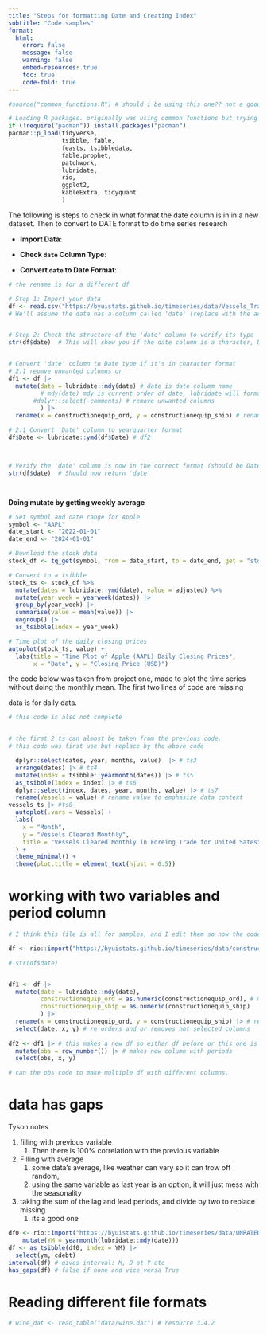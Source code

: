 ```yaml
---
title: "Steps for formatting Date and Creating Index"
subtitle: "Code samples"
format: 
  html:
    error: false
    message: false
    warning: false
    embed-resources: true
    toc: true
    code-fold: true
---
```



```r

#source("common_functions.R") # should i be using this one?? not a good idea since many of the formulas return different values

# Loading R packages. originally was using common functions but trying not to use
if (!require("pacman")) install.packages("pacman")
pacman::p_load(tidyverse,
               tsibble, fable,
               feasts, tsibbledata,
               fable.prophet,
               patchwork,
               lubridate,
               rio,
               ggplot2,
               kableExtra, tidyquant
               )

```



The following is steps to check in what format the date column is in in a new dataset. Then to convert to DATE format to do time series research

-   **Import Data**:

-   **Check `date` Column Type**:

-   **Convert `date` to Date Format**:

```r
# the rename is for a different df

# Step 1: Import your data
df <- read.csv("https://byuistats.github.io/timeseries/data/Vessels_Trade_US.csv") 
# We'll assume the data has a column called 'date' (replace with the actual column name) and a 'value' column


# Step 2: Check the structure of the 'date' column to verify its type
str(df$date)  # This will show you if the date column is a character, Date, or something else


# Convert 'date' column to Date type if it's in character format 
# 2.1 reomve unwanted columns or
df1 <- df |>
  mutate(date = lubridate::mdy(date) # date is date columm name
         # mdy(date) mdy is current order of date, lubridate will format to ymd. 
       #dplyr::select(-comments) # remove unwanted columns
         ) |>
  rename(x = constructionequip_ord, y = constructionequip_ship) # rename columns

# 2.1 Convert 'Date' column to yearquarter format
df$Date <- lubridate::ymd(df$Date) # df2



# Verify the 'date' column is now in the correct format (should be Date type)
str(df$date)  # Should now return 'date'




```

**Doing mutate by getting weekly average**

```r
# Set symbol and date range for Apple
symbol <- "AAPL"
date_start <- "2022-01-01"
date_end <- "2024-01-01"

# Download the stock data
stock_df <- tq_get(symbol, from = date_start, to = date_end, get = "stock.prices")

# Convert to a tsibble
stock_ts <- stock_df %>%
  mutate(dates = lubridate::ymd(date), value = adjusted) %>%
  mutate(year_week = yearweek(dates)) |>
  group_by(year_week) |>
  summarise(value = mean(value)) |>
  ungroup() |>
  as_tsibble(index = year_week)

# Time plot of the daily closing prices
autoplot(stock_ts, value) +
  labs(title = "Time Plot of Apple (AAPL) Daily Closing Prices",
       x = "Date", y = "Closing Price (USD)")


```

the code below was taken from project one, made to plot the time series without doing the monthly mean. The first two lines of code are missing

data is for daily data.

```r

# this code is also not complete


# the first 2 ts can almost be taken from the previous code.
# this code was first use but replace by the above code

  dplyr::select(dates, year, months, value)  |> # ts3
  arrange(dates) |> # ts4
  mutate(index = tsibble::yearmonth(dates)) |> # ts5
  as_tsibble(index = index) |> # ts6
  dplyr::select(index, dates, year, months, value) |> # ts7
  rename(Vessels = value) # rename value to emphasize data context
vessels_ts |> #ts8
  autoplot(.vars = Vessels) +
  labs(
    x = "Month",
    y = "Vessels Cleared Monthly",
    title = "Vessels Cleared Monthly in Foreing Trade for United Sates"
  ) +
  theme_minimal() +
  theme(plot.title = element_text(hjust = 0.5))
```

# working with two variables and period column

```r
# I think this file is all for samples, and I edit them so now the code is all mix up hence all the eval=false! sucks 

df <- rio::import("https://byuistats.github.io/timeseries/data/constructionequip_manu_orders_shipments.csv")

# str(df$date)


df1 <- df |>
  mutate(date = lubridate::mdy(date),
         constructionequip_ord = as.numeric(constructionequip_ord), # make sure numeric for x variables
         constructionequip_ship = as.numeric(constructionequip_ship)
         ) |>
  rename(x = constructionequip_ord, y = constructionequip_ship) |> # renames columns and converts to numeric
  select(date, x, y) # re orders and or removes not selected columns
  
df2 <- df1 |> # this makes a new df so either df before or this one is use. 
  mutate(obs = row_number()) |> # makes new column with periods
  select(obs, x, y)

# can the obs code to make multiple df with different columns. 
```

# data has gaps

Tyson notes

1.  filling with previous variable
    1.  Then there is 100% correlation with the previous variable
2.  Filling with average
    1.  some data's average, like weather can vary so it can trow off random,
    2.  using the same variable as last year is an option, it will just mess with the seasonality
3.  taking the sum of the lag and lead periods, and divide by two to replace missing
    1.  its a good one

```r

df0 <- rio::import("https://byuistats.github.io/timeseries/data/UNRATENSA.csv") |>
    mutate(YM = yearmonth(lubridate::mdy(date)))
df <- as_tsibble(df0, index = YM) |>
  select(ym, cdebt)
interval(df) # gives interval: M, D ot Y etc
has_gaps(df) # false if none and vice versa True
```

# Reading different file formats

```r


# wine_dat <- read_table("data/wine.dat") # resource 3.4.2

```








